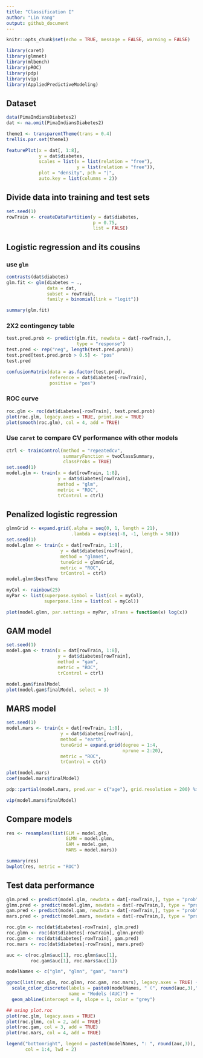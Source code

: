 ```yaml
---
title: "Classification I"
author: "Lin Yang"
output: github_document
--- 
```


```r
knitr::opts_chunk$set(echo = TRUE, message = FALSE, warning = FALSE)
```

```r
library(caret)
library(glmnet)
library(mlbench)
library(pROC)
library(pdp)
library(vip)
library(AppliedPredictiveModeling)
```

## Dataset
```r
data(PimaIndiansDiabetes2)
dat <- na.omit(PimaIndiansDiabetes2)

theme1 <- transparentTheme(trans = 0.4)
trellis.par.set(theme1)

featurePlot(x = dat[, 1:8],
            y = dat$diabetes,
            scales = list(x = list(relation = "free"),
                          y = list(relation = "free")),
            plot = "density", pch = "|",
            auto.key = list(columns = 2))
```

## Divide data into training and test sets
```r
set.seed(1)
rowTrain <- createDataPartition(y = dat$diabetes,
                                p = 0.75,
                                list = FALSE)
```

## Logistic regression and its cousins

### use `glm`
```r
contrasts(dat$diabetes)
glm.fit <- glm(diabetes ~ .,
               data = dat,
               subset = rowTrain,
               family = binomial(link = "logit"))

summary(glm.fit)
```

### 2X2 contingency table
```r
test.pred.prob <- predict(glm.fit, newdata = dat[-rowTrain,],
                          type = "response")
test.pred <- rep("neg", length(test.pred.prob))
test.pred[test.pred.prob > 0.5] <- "pos"
test.pred

confusionMatrix(data = as.factor(test.pred),
                reference = dat$diabetes[-rowTrain],
                positive = "pos")
```

### ROC curve
```r
roc.glm <- roc(dat$diabetes[-rowTrain], test.pred.prob)
plot(roc.glm, legacy.axes = TRUE, print.auc = TRUE)
plot(smooth(roc.glm), col = 4, add = TRUE)
```

### Use `caret` to compare CV performance with other models
```r
ctrl <- trainControl(method = "repeatedcv",
                     summaryFunction = twoClassSummary,
                     classProbs = TRUE)
set.seed(1)
model.glm <- train(x = dat[rowTrain, 1:8],
                   y = dat$diabetes[rowTrain],
                   method = "glm",
                   metric = "ROC",
                   trControl = ctrl)
```

## Penalized logistic regression

```r
glmnGrid <- expand.grid(.alpha = seq(0, 1, length = 21),
                        .lambda = exp(seq(-8, -1, length = 50)))
set.seed(1)
model.glmn <- train(x = dat[rowTrain, 1:8],
                    y = dat$diabetes[rowTrain],
                    method = "glmnet",
                    tuneGrid = glmnGrid,
                    metric = "ROC",
                    trControl = ctrl)
model.glmn$bestTune

myCol <- rainbow(25)
myPar <- list(superpose.symbol = list(col = myCol),
              superpose.line = list(col = myCol))

plot(model.glmn, par.settings = myPar, xTrans = function(x) log(x))
```

## GAM model
```r
set.seed(1)
model.gam <- train(x = dat[rowTrain, 1:8],
                   y = dat$diabetes[rowTrain],
                   method = "gam",
                   metric = "ROC",
                   trControl = ctrl)

model.gam$finalModel
plot(model.gam$finalModel, select = 3)
```


## MARS model

```r
set.seed(1)
model.mars <- train(x = dat[rowTrain, 1:8],
                    y = dat$diabetes[rowTrain],
                    method = "earth",
                    tuneGrid = expand.grid(degree = 1:4,
                                           nprune = 2:20),
                    metric = "ROC",
                    trControl = ctrl)

plot(model.mars)
coef(model.mars$finalModel)

pdp::partial(model.mars, pred.var = c("age"), grid.resolution = 200) %>% autoplot()

vip(model.mars$finalModel)
```

## Compare models
```r
res <- resamples(list(GLM = model.glm,
                      GLMN = model.glmn,
                      GAM = model.gam,
                      MARS = model.mars))

summary(res)
bwplot(res, metric = "ROC")
```

## Test data performance
```r
glm.pred <- predict(model.glm, newdata = dat[-rowTrain,], type = "prob")[,2]
glmn.pred <- predict(model.glmn, newdata = dat[-rowTrain,], type = "prob")[,2]
gam.pred <- predict(model.gam, newdata = dat[-rowTrain,], type = "prob")[,2]
mars.pred <- predict(model.mars, newdata = dat[-rowTrain,], type = "prob")[,2]

roc.glm <- roc(dat$diabetes[-rowTrain], glm.pred)
roc.glmn <- roc(dat$diabetes[-rowTrain], glmn.pred)
roc.gam <- roc(dat$diabetes[-rowTrain], gam.pred)
roc.mars <- roc(dat$diabetes[-rowTrain], mars.pred)

auc <- c(roc.glm$auc[1], roc.glmn$auc[1], 
         roc.gam$auc[1], roc.mars$auc[1])

modelNames <- c("glm", "glmn", "gam", "mars")

ggroc(list(roc.glm, roc.glmn, roc.gam, roc.mars), legacy.axes = TRUE) + 
  scale_color_discrete(labels = paste0(modelNames, " (", round(auc,3),")"),
                       name = "Models (AUC)") +
  geom_abline(intercept = 0, slope = 1, color = "grey")

## using plot.roc
plot(roc.glm, legacy.axes = TRUE)
plot(roc.glmn, col = 2, add = TRUE)
plot(roc.gam, col = 3, add = TRUE)
plot(roc.mars, col = 4, add = TRUE)

legend("bottomright", legend = paste0(modelNames, ": ", round(auc,3)),
       col = 1:4, lwd = 2)
```



